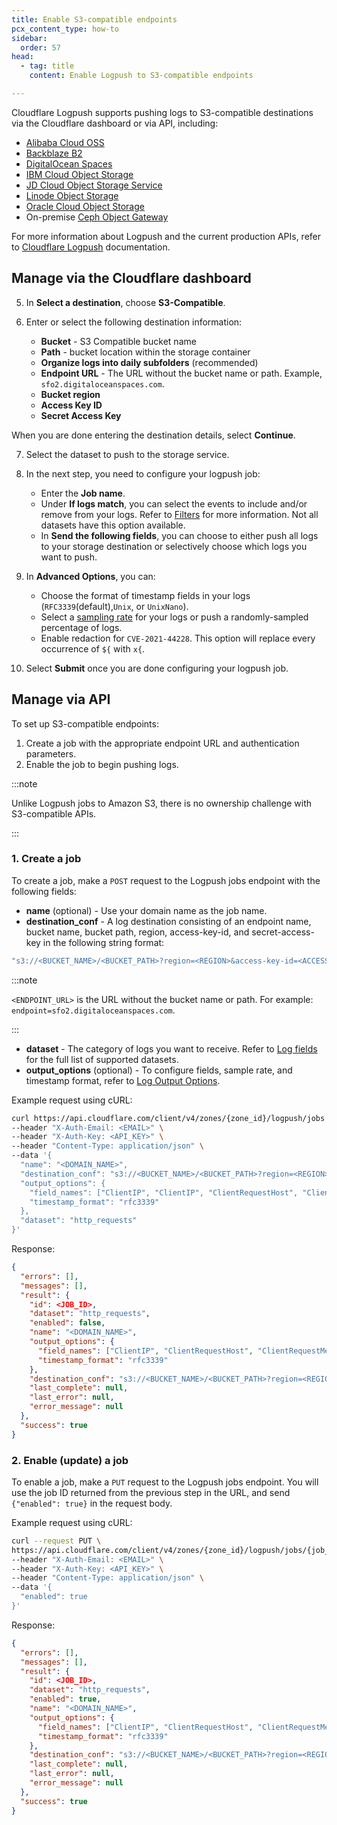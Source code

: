 ```yaml
---
title: Enable S3-compatible endpoints
pcx_content_type: how-to
sidebar:
  order: 57
head:
  - tag: title
    content: Enable Logpush to S3-compatible endpoints

---
```



Cloudflare Logpush supports pushing logs to S3-compatible destinations via the Cloudflare dashboard or via API, including:

* [Alibaba Cloud OSS](https://www.alibabacloud.com/help/doc-detail/64919.htm#title-37m-7gl-xy2)
* [Backblaze B2](https://www.backblaze.com/b2/docs/s3_compatible_api.html)
* [DigitalOcean Spaces](https://www.digitalocean.com/docs/spaces/)
* [IBM Cloud Object Storage](https://cloud.ibm.com/apidocs/cos/cos-compatibility)
* [JD Cloud Object Storage Service](https://docs.jdcloud.com/en/object-storage-service/introduction-2)
* [Linode Object Storage](https://www.linode.com/products/object-storage/)
* [Oracle Cloud Object Storage](https://docs.cloud.oracle.com/en-us/iaas/Content/Object/Tasks/s3compatibleapi.htm)
* On-premise [Ceph Object Gateway](https://docs.ceph.com/en/latest/radosgw/s3/)

For more information about Logpush and the current production APIs, refer to [Cloudflare Logpush](/logs/get-started/) documentation.

## Manage via the Cloudflare dashboard

<Render file="enable-logpush-job" />

5. In **Select a destination**, choose **S3-Compatible**.

6. Enter or select the following destination information:
   * **Bucket** - S3 Compatible bucket name
   * **Path** - bucket location within the storage container
   * **Organize logs into daily subfolders** (recommended)
   * **Endpoint URL** - The URL without the bucket name or path. Example, `sfo2.digitaloceanspaces.com`.
   * **Bucket region**
   * **Access Key ID**
   * **Secret Access Key**

When you are done entering the destination details, select **Continue**.

7. Select the dataset to push to the storage service.

8. In the next step, you need to configure your logpush job:
   * Enter the **Job name**.
   * Under **If logs match**, you can select the events to include and/or remove from your logs. Refer to [Filters](/logs/reference/filters/) for more information. Not all datasets have this option available.
   * In **Send the following fields**, you can choose to either push all logs to your storage destination or selectively choose which logs you want to push.

9. In **Advanced Options**, you can:
   * Choose the format of timestamp fields in your logs (`RFC3339`(default),`Unix`, or `UnixNano`).
   * Select a [sampling rate](/logs/get-started/api-configuration/#sampling-rate) for your logs or push a randomly-sampled percentage of logs.
   * Enable redaction for `CVE-2021-44228`. This option will replace every occurrence of `${` with `x{`.

10. Select **Submit** once you are done configuring your logpush job.

## Manage via API

To set up S3-compatible endpoints:

1. Create a job with the appropriate endpoint URL and authentication parameters.
2. Enable the job to begin pushing logs.

:::note


Unlike Logpush jobs to Amazon S3, there is no ownership challenge with S3-compatible APIs.


:::

<Render file="enable-read-permissions" />

### 1. Create a job

To create a job, make a `POST` request to the Logpush jobs endpoint with the following fields:

* **name** (optional) - Use your domain name as the job name.
* **destination\_conf** - A log destination consisting of an endpoint name, bucket name, bucket path, region, access-key-id, and secret-access-key in the following string format:

```bash
"s3://<BUCKET_NAME>/<BUCKET_PATH>?region=<REGION>&access-key-id=<ACCESS_KEY_ID>&secret-access-key=<SECRET_ACCESS_KEY>&endpoint=<ENDPOINT_URL>"
```

:::note


`<ENDPOINT_URL>` is the URL without the bucket name or path. For example: `endpoint=sfo2.digitaloceanspaces.com`.


:::

* **dataset** - The category of logs you want to receive. Refer to [Log fields](/logs/reference/log-fields/) for the full list of supported datasets.
* **output\_options** (optional) - To configure fields, sample rate, and timestamp format, refer to [Log Output Options](/logs/reference/log-output-options/).

Example request using cURL:

```bash
curl https://api.cloudflare.com/client/v4/zones/{zone_id}/logpush/jobs \
--header "X-Auth-Email: <EMAIL>" \
--header "X-Auth-Key: <API_KEY>" \
--header "Content-Type: application/json" \
--data '{
  "name": "<DOMAIN_NAME>",
  "destination_conf": "s3://<BUCKET_NAME>/<BUCKET_PATH>?region=<REGION>&access-key-id=<ACCESS_KEY_ID>&secret-access-key=<SECRET_ACCESS_KEY>&endpoint=<ENDPOINT_URL>",
  "output_options": {
    "field_names": ["ClientIP", "ClientIP", "ClientRequestHost", "ClientRequestMethod", "ClientRequestURI","EdgeEndTimestamp", "EdgeResponseBytes", "EdgeResponseStatus", "EdgeStartTimestamp", "RayID"],
    "timestamp_format": "rfc3339"
  },  
  "dataset": "http_requests"
}'
```

Response:

```json
{
  "errors": [],
  "messages": [],
  "result": {
    "id": <JOB_ID>,
    "dataset": "http_requests",
    "enabled": false,
    "name": "<DOMAIN_NAME>",
    "output_options": {
      "field_names": ["ClientIP", "ClientRequestHost", "ClientRequestMethod", "ClientRequestURI", "EdgeEndTimestamp","EdgeResponseBytes", "EdgeResponseStatus", "EdgeStartTimestamp", "RayID"],
      "timestamp_format": "rfc3339"
    },
    "destination_conf": "s3://<BUCKET_NAME>/<BUCKET_PATH>?region=<REGION>&access-key-id=<ACCESS_KEY_ID>&secret-access-key=<SECRET_ACCESS_KEY>&endpoint=<ENDPOINT_URL>",
    "last_complete": null,
    "last_error": null,
    "error_message": null
  },
  "success": true
}
```

### 2. Enable (update) a job

To enable a job, make a `PUT` request to the Logpush jobs endpoint. You will use the job ID returned from the previous step in the URL, and send `{"enabled": true}` in the request body.

Example request using cURL:

```bash
curl --request PUT \
https://api.cloudflare.com/client/v4/zones/{zone_id}/logpush/jobs/{job_id} \
--header "X-Auth-Email: <EMAIL>" \
--header "X-Auth-Key: <API_KEY>" \
--header "Content-Type: application/json" \
--data '{
  "enabled": true
}'
```

Response:

```json
{
  "errors": [],
  "messages": [],
  "result": {
    "id": <JOB_ID>,
    "dataset": "http_requests",
    "enabled": true,
    "name": "<DOMAIN_NAME>",
    "output_options": {
      "field_names": ["ClientIP", "ClientRequestHost", "ClientRequestMethod", "ClientRequestURI", "EdgeEndTimestamp","EdgeResponseBytes", "EdgeResponseStatus", "EdgeStartTimestamp", "RayID"],
      "timestamp_format": "rfc3339"
    },
    "destination_conf": "s3://<BUCKET_NAME>/<BUCKET_PATH>?region=<REGION>&access-key-id=<ACCESS_KEY_ID>&secret-access-key=<SECRET_ACCESS_KEY>&endpoint=<ENDPOINT_URL>",
    "last_complete": null,
    "last_error": null,
    "error_message": null
  },
  "success": true
}
```
